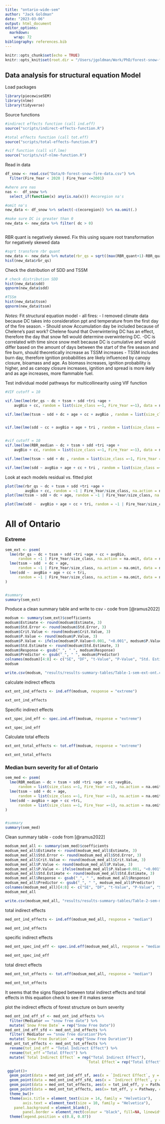 ```yaml
---
title: "ontario-wide-sem"
author: "Jack Goldman"
date: "2023-03-06"
output: html_document
editor_options: 
  markdown: 
    wrap: 72
bibliography: references.bib
---
```


```r
knitr::opts_chunk$set(echo = TRUE)
knitr::opts_knit$set(root.dir = "/Users/jgoldman/Work/PhD/forest-snow-fire-interactions/")

```

## Data analysis for structural equation Model

Load packages

```r
library(piecewiseSEM)
library(nlme)
library(tidyverse)
```

Source functions

```r
#indirect effects function (call ind.eff)
source("scripts/indirect-effects-function.R")

#total effects function (call tot.eff)
source("scripts/total-effects-function.R")

#vif function (call vif.lme)
source("scripts/vif-nlme-function.R")

```


Read in data

```r
df_snow <- read.csv("Data/0-forest-snow-fire-data.csv") %>% 
  filter(Fire_Year < 2020 | Fire_Year <=2001) 

#where are nas
nas <-  df_snow %>% 
  select_if(function(x) any(is.na(x))) #ecoregion na's

#omit na's
new_data <- df_snow %>% select(-c(ecoregion)) %>% na.omit(.)

#make sure DC is greater than 0
new_data <- new_data %>% filter( dc > 0) 



```

RBR quant is negatively skewed. Fix this using square root
transformation for negatively skewed data

```r
#sqrt transform rbr quant
new_data <- new_data %>% mutate(rbr_qs = sqrt((max(RBR_quant+1)-RBR_quant)))
hist(new_data$rbr_qs)
```


Check the distribution of SDD and TSSM

```r
# check distribution SDD
hist(new_data$sdd)
qqnorm(new_data$sdd)

#TSSm
hist(new_data$tssm)
qqnorm(new_data$tssm)


```



*Notes:* Fit structural equation model - all fires: - I removed climate
data because DC takes into consideration ppt and temperature from the
first day of the fire season. - Should snow Accumulation day be included
because of Chelene's past work? Chelene found that Overwintering DC has
an effect, therefore the day that snow fell would determine
overwintering DC. -DC is correlated with time since snow melt because DC
is cumulative and would differ based on the amount of days between the
start of the fire season and fire burn, should theoretically increase as
TSSM increases - TSSM includes burn day, therefore ignition
probabilities are likely influenced by canopy closure, bioamass and age.
As biomass increases, ignition probability is higher, and as canopy
closure increases, ignition and spread is more ikely and as age
increases, more flammable fuel.



Test individual model pathways for multicollinearity using VIF function

```r

#VIF cutoff = 10

vif.lme(lme(rbr_qs ~ dc + tssm + sdd +tri +age + 
    avgBio + cc, random = list(size_class =~1, Fire_Year =~1), data = new_data))

vif.lme(lme(tssm ~ sdd + dc + age + cc + avgBio , random = list(size_class =~1, Fire_Year =~1), data = new_data))


vif.lme(lme(sdd ~ cc + avgBio + age + tri , random = list(size_class =~1, Fire_Year =~1), data = new_data))



```



```r
#vif cutoff = 10
vif.lme(lme(RBR_median ~ dc + tssm + sdd +tri +age + 
    avgBio + cc, random = list(size_class =~1, Fire_Year =~1), data = new_data))

vif.lme(lme(tssm ~ sdd + dc , random = list(size_class =~1, Fire_Year =~1), data = new_data))

vif.lme(lme(sdd ~ avgBio + age + cc + tri , random = list(size_class =~1, Fire_Year =~1), data = new_data))

```

Look at each models residual vs. fitted plot
```r
plot(lme(rbr_qs ~ dc + tssm + sdd +tri +age + 
         avgBio + cc, random = ~1 | Fire_Year/size_class, na.action = na.omit, data = new_data, method = "ML"))
plot(lme(tssm ~ sdd + dc + age, random = ~1 | Fire_Year/size_class, na.action = na.omit, data = new_data, method = "ML"))

plot(lme(sdd ~  avgBio + age + cc + tri, random = ~1 | Fire_Year/size_class, na.action = na.omit, data = new_data, method = "ML"))

```


# All of Ontario

### Extreme

```r
sem_ext <- psem(
  lme(rbr_qs ~ dc + tssm + sdd +tri +age + cc + avgBio, 
      random = ~1 | Fire_Year/size_class, na.action = na.omit, data = new_data, method = "ML"),
  lme(tssm ~ sdd  + dc + age, 
      random = ~1 | Fire_Year/size_class, na.action = na.omit, data = new_data, method = "ML"),
  lme(sdd ~  avgBio + age + cc + tri, 
      random = ~1 | Fire_Year/size_class, na.action = na.omit, data = new_data, method = "ML")
)


#summary
summary(sem_ext)

```

Produce a clean summary table and write to csv - code from [@ramus2022]

```r
modsum <- summary(sem_ext)$coefficients
modsum$Estimate <- round(modsum$Estimate, 3)
modsum$Std.Error <- round(modsum$Std.Error, 3)
modsum$Crit.Value <- round(modsum$Crit.Value, 3)
modsum$P.Value <- round(modsum$P.Value, 3)
modsum$P.Value <- ifelse(modsum$P.Value<0.001, "<0.001", modsum$P.Value)
modsum$Std.Estimate <- round(modsum$Std.Estimate, 3)
modsum$Response <- gsub("_", " ", modsum$Response)
modsum$Predictor <- gsub("_", " ", modsum$Predictor)
colnames(modsum)[4:8] <- c("SE", "DF", "t-Value", "P-Value", "Std. Estimate")
modsum

write.csv(modsum, "results/results-summary-tables/Table-1-sem-ext-ont.csv")
```

calculate indirect effects 

```r
ext_ont_ind_effects <- ind.eff(modsum, response = "extreme")

ext_ont_ind_effects
```
Specific indirect effects
```r
ext_spec_ind_eff <- spec.ind.eff(modsum, response = "extreme")

ext_spec_ind_eff
```


Calculate total effects
```r
ext_ont_total_effects <- tot.eff(modsum, response = "extreme")

ext_ont_total_effects
```



### Median burn severity for all of Ontario

```r
sem_med <- psem(
  lme(RBR_median ~ dc + tssm + sdd +tri +age + cc +avgBio, 
      random = list(size_class =~1, Fire_Year =~1), na.action = na.omit, data = new_data, method = "ML"),
  lme(tssm ~ sdd + dc + age,
      random = list(size_class =~1, Fire_Year =~1), na.action = na.omit, data = new_data, method = "ML"),
  lme(sdd ~ avgBio + age + cc +tri,
      random = list(size_class =~1, Fire_Year =~1), na.action = na.omit, data = new_data, method = "ML")
)


#summary
summary(sem_med)
```


Clean summary table - code from [@ramus2022]

```r
modsum_med_all <- summary(sem_med)$coefficients
modsum_med_all$Estimate <- round(modsum_med_all$Estimate, 3)
modsum_med_all$Std.Error <- round(modsum_med_all$Std.Error, 3)
modsum_med_all$Crit.Value <- round(modsum_med_all$Crit.Value, 3)
modsum_med_all$P.Value <- round(modsum_med_all$P.Value, 3)
modsum_med_all$P.Value <- ifelse(modsum_med_all$P.Value<0.001, "<0.001", modsum_med_all$P.Value)
modsum_med_all$Std.Estimate <- round(modsum_med_all$Std.Estimate, 3)
modsum_med_all$Response <- gsub("_", " ", modsum_med_all$Response)
modsum_med_all$Predictor <- gsub("_", " ", modsum_med_all$Predictor)
colnames(modsum_med_all)[4:8] <- c("SE", "DF", "t-Value", "P-Value", "Std. Estimate")
modsum_med_all

write.csv(modsum_med_all, "results/results-summary-tables/Table-2-sem-med-ont.csv")
```

total indirect effects
```r

med_ont_ind_effects <- ind.eff(modsum_med_all, response = "median")

med_ont_ind_effects 

```

specific indirect effects

```r
med_ont_spec_ind_eff <- spec.ind.eff(modsum_med_all, response = "median")

med_ont_spec_ind_eff
```

total direct effects
```r
med_ont_tot_effects <- tot.eff(modsum_med_all, response = "median")

med_ont_tot_effects
```
It seems that the signs flipped between total indirect effects and total effects in this equation
check to see if it makes sense

plot the indirect effects of forest structure on burn severity
```r
med_ont_ind_eff_sf <- med_ont_ind_effects %>% 
  filter(Mediator == "snow free date") %>% 
  mutate(`Snow Free Date` = rep("Snow Free Date"))
med_ont_ind_eff_sfd <- med_ont_ind_effects %>% 
  filter( Mediator == "snow free duration")%>% 
  mutate(`Snow Free Duration` = rep("Snow Free Duration"))
med_ont_tot_effects <- med_ont_tot_effects %>% 
  rename(tot_ind_eff = "Total Indirect Effect") %>% 
  rename(tot_eff ="Total Effect") %>% 
  mutate(`Total Indirect Effect` = rep("Total Indirect Effect"),
                                     `Total Effect`= rep("Total Effect"))

 ggplot()+
  geom_point(data = med_ont_ind_eff_sf, aes(x = `Indirect Effect`, y = Pathway, color = "Snow Free Date"), size = 5) +
  geom_point(data = med_ont_ind_eff_sfd, aes(x = `Indirect Effect`, y = Pathway, color = "Snow Free Duration"), size = 5) +
  geom_point(data = med_ont_tot_effects, aes(x = tot_ind_eff, y = Pathway, color = "Total Indirect Effect"), size = 5)+ 
  geom_point(data = med_ont_tot_effects, aes(x= tot_eff, y = Pathway, color = "Total Effect"), size =5) + 
  theme_bw()+
  theme(axis.title = element_text(size = 14, family = "Helvetica"), 
        axis.text = element_text(size = 10, family = "Helvetica"),
    panel.background = element_blank(),
        panel.border = element_rect(colour = "black", fill=NA, linewidth=1)) + 
  theme(legend.position = c(0.8, 0.87))




```

